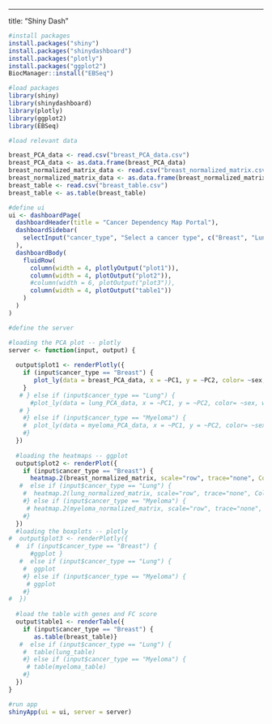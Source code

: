 ------------------------------------------------------------------------

title: "Shiny Dash"

```r
#install packages
install.packages("shiny")
install.packages("shinydashboard")
install.packages("plotly")
install.packages("ggplot2")
BiocManager::install("EBSeq")

```

```r
#load packages
library(shiny)
library(shinydashboard)
library(plotly)
library(ggplot2)
library(EBSeq)
```

```r
#load relevant data

breast_PCA_data <- read.csv("breast_PCA_data.csv")
breast_PCA_data <- as.data.frame(breast_PCA_data)
breast_normalized_matrix_data <- read.csv("breast_normalized_matrix.csv")
breast_normalized_matrix_data <- as.data.frame(breast_normalized_matrix_data)
breast_table <- read.csv("breast_table.csv")
breast_table <- as.table(breast_table)


```

```r
#define ui
ui <- dashboardPage(
  dashboardHeader(title = "Cancer Dependency Map Portal"),
  dashboardSidebar(
    selectInput("cancer_type", "Select a cancer type", c("Breast", "Lung", "Myeloma"))
  ),
  dashboardBody(
    fluidRow(
      column(width = 4, plotlyOutput("plot1")),
      column(width = 4, plotOutput("plot2")),
      #column(width = 6, plotOutput("plot3")),
      column(width = 4, plotOutput("table1"))
    )
  )
)
```

```r
#define the server

#loading the PCA plot -- plotly
server <- function(input, output) {
  
  output$plot1 <- renderPlotly({
    if (input$cancer_type == "Breast") {
       plot_ly(data = breast_PCA_data, x = ~PC1, y = ~PC2, color= ~sex, width = 500, height = 500, text = ~paste("Cell line: ", DepMap_ID, '$<br>Primary Disease:', primary_disease))
    }
   # } else if (input$cancer_type == "Lung") {
      #plot_ly(data = lung_PCA_data, x = ~PC1, y = ~PC2, color= ~sex, width = 500, height = 500, text = ~paste("Cell line: ", DepMap_ID, '$<br>Primary Disease:', primary_disease))
   # }
    #} else if (input$cancer_type == "Myeloma") {
    #  plot_ly(data = myeloma_PCA_data, x = ~PC1, y = ~PC2, color= ~sex, width = 500, height = 500, text = ~paste("Cell line: ", DepMap_ID, '$<br>Primary Disease:', primary_disease))
    #}
  })
  
  #loading the heatmaps -- ggplot
  output$plot2 <- renderPlot({
    if (input$cancer_type == "Breast") {
      heatmap.2(breast_normalized_matrix, scale="row", trace="none", Colv=F) }
   #  else if (input$cancer_type == "Lung") {
    #  heatmap.2(lung_normalized_matrix, scale="row", trace="none", Colv=F) }
    #} else if (input$cancer_type == "Myeloma") {
     # heatmap.2(myeloma_normalized_matrix, scale="row", trace="none", Colv=F) }
    #}
  })
  #loading the boxplots -- plotly
#  output$plot3 <- renderPlotly({
  #  if (input$cancer_type == "Breast") {
      #ggplot }
   #  else if (input$cancer_type == "Lung") {
    #  ggplot
    #} else if (input$cancer_type == "Myeloma") {
     # ggplot
    #}
#  })
  
  #load the table with genes and FC score
  output$table1 <- renderTable({
    if (input$cancer_type == "Breast") {
       as.table(breast_table)}
   #  else if (input$cancer_type == "Lung") {
    #  table(lung_table)
    #} else if (input$cancer_type == "Myeloma") {
     # table(myeloma_table)
    #}
  })
}

```

```r
#run app
shinyApp(ui = ui, server = server)
```
